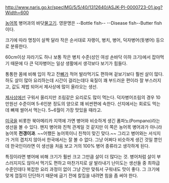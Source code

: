 http://www.naris.go.kr/specIMG/5/5/40/1312640/ASJK-PI-0000723-01.jpg?Width=600

[[농어]]목 병어과의 바닷[[물고기]]. 
영문명은 --Bottle fish-- --Disease fish--Butter fish이다.

크기에 따라 명칭이 살짝 달라 작은 순서대로 자랭이, 병치, 병어, 덕자병어(돗병어) 등으로 분류한다.

60cm이상 자라기도 하나 보통 작은 병치 수준(성인 여성 손바닥 이하 크기)에서 잡아먹기 때문에 다 큰 덕자병어는 일상 생활에서 생각보다 보기가 힘들다.

통통한 몸에 비해 입이 작고 잔[[뼈]]가 적어 발라먹기도 편하며 겉보기보다 훨씬 살이 많다. 하도 살이 많아 요리하는데 시간이 걸리는데다 육질이 꽤 부드러운 편이라 잘 부스러지고, 값도 제법 되어서 제사상에 많이 올라오는 생선.

[[제사]]상에선 구워서 올리지만 조림같은 요리로도 많이 먹는다. 덕자병어조림의 경우 10만원선 수준이며 5-6인분 정도의 양으로 꽤 비싼편에 속한다. 산지에서는 회로도 먹는데 뼈채 썰어서 먹는다. 5~6월이 가장 맛있을 때라고.

[[미국]]을 비롯한 북아메리카 지역에 가면 병어와 비슷하게 생긴 폼파노(Pompano)라는 생선을 볼 수 있다. 왠지 병어와 친척 관계일 것 같지만 이 쪽은 농어목 병어과가 아니라 농어목 '''전갱이과'''. ~~어쨌든 농어목이니 친척이 맞긴 맞다.~~ 그리고 병어와는 서식지가 거의 겹치지 않아서 한국에서는 잘 볼 수 없다. 그냥 어쩌다 비슷하게 생긴 것일 뿐인데 한국인이라면 이 생선을 처음 보고 거의 100% 병어 종류라고 생각하게 된다. 

특징이라면 병어에 비해 크기가 훨씬 크고 그만큼 살이 더 많다는 것. 병어처럼 살이 부스러지지도 않아서 먹기도 편하고 마찬가지로 살 발라내기 난이도는 생선들 중 최하급 수준인데다 복잡한 요리 과정이 없이 그냥 간만 맞춰서 구워내도 맛이 좋다. 그 크기에 맞게 껍질이 단단하기 때문에 굽기 전에 칼집을 내려면 힘을 좀 써야 한다. 
